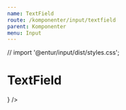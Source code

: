 ```yaml
---
name: TextField
route: /komponenter/input/textfield
parent: Komponenter
menu: Input
---
```


// import '@entur/input/dist/styles.css';

# TextField

<Playground>
  <div style={{display: "flex", flexDirection: "column"}}>
  <TextField size="medium" placeholder="Skriv her..." label="Label og placeholder" />
  <TextField size="medium" disabled label="Disabled" placeholder="disabled" />
  <TextField size="medium" className="test" required label="Denne er required" />
  <TextField
    size="medium"
    fluid
    label="Fluid og ikon som prepend"
    prepend={<AddIcon/>}
  />

  <div style={{ width: '8rem' }}>
    <TextField
      size="medium"
      fluid
      label="Kortere input med fluid"
      prepend="Fra"
    />
  </div>
  </div>
</Playground>

<Playground>
  <div className="entur-contrast">
    <TextField size="medium" label="Contrast theme" />
  </div>
</Playground>
